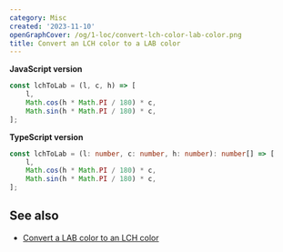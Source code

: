 ```yaml
---
category: Misc
created: '2023-11-10'
openGraphCover: /og/1-loc/convert-lch-color-lab-color.png
title: Convert an LCH color to a LAB color
---
```


**JavaScript version**

```js lchToLab.js
const lchToLab = (l, c, h) => [
    l,
    Math.cos(h * Math.PI / 180) * c,
    Math.sin(h * Math.PI / 180) * c,
];
```

**TypeScript version**

```ts lchToLab.ts
const lchToLab = (l: number, c: number, h: number): number[] => [
    l,
    Math.cos(h * Math.PI / 180) * c,
    Math.sin(h * Math.PI / 180) * c,
];
```

## See also

-   [Convert a LAB color to an LCH color](https://phuoc.ng/collection/1-loc/convert-a-lab-color-to-an-lch-color/)
